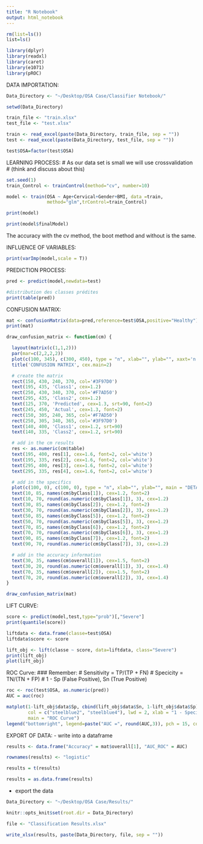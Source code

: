 ```yaml
---
title: "R Notebook"
output: html_notebook
---
```



```r
rm(list=ls())
list=ls()
```

```r
library(dplyr)
library(readxl)
library(caret)
library(e1071)
library(pROC)
```

DATA IMPORTATION:
```r
Data_Directory <- "~/Desktop/OSA Case/Classifier Notebook/"

setwd(Data_Directory)

train_file <- "train.xlsx"
test_file <- "test.xlsx"

train <- read_excel(paste(Data_Directory, train_file, sep = ""))
test <- read_excel(paste(Data_Directory, test_file, sep = ""))

test$OSA=factor(test$OSA)
```

LEARNING PROCESS:
# As our data set is small we will use crossvalidation
# (think and discuss about this)
```r
set.seed(1)
train_Control <- trainControl(method="cv", number=10)

model <- train(OSA ~ Age+Cervical+Gender+BMI, data =train,
               method="glm",trControl=train_Control)

print(model)

print(model$finalModel)
```
The accuracy with the cv method, the boot method and without is the same. 

INFLUENCE OF VARIABLES:
```r
print(varImp(model,scale = T))
```

PREDICTION PROCESS:
```r
pred <- predict(model,newdata=test)

#distribution des classes prédites
print(table(pred))
```

CONFUSION MATRIX:
```r
mat <- confusionMatrix(data=pred,reference=test$OSA,positive="Healthy")
print(mat)
```

```r
draw_confusion_matrix <- function(cm) {

  layout(matrix(c(1,1,2)))
  par(mar=c(2,2,2,2))
  plot(c(100, 345), c(300, 450), type = "n", xlab="", ylab="", xaxt='n', yaxt='n')
  title('CONFUSION MATRIX', cex.main=2)

  # create the matrix 
  rect(150, 430, 240, 370, col='#3F97D0')
  text(195, 435, 'Class1', cex=1.2)
  rect(250, 430, 340, 370, col='#F7AD50')
  text(295, 435, 'Class2', cex=1.2)
  text(125, 370, 'Predicted', cex=1.3, srt=90, font=2)
  text(245, 450, 'Actual', cex=1.3, font=2)
  rect(150, 305, 240, 365, col='#F7AD50')
  rect(250, 305, 340, 365, col='#3F97D0')
  text(140, 400, 'Class1', cex=1.2, srt=90)
  text(140, 335, 'Class2', cex=1.2, srt=90)

  # add in the cm results 
  res <- as.numeric(cm$table)
  text(195, 400, res[1], cex=1.6, font=2, col='white')
  text(195, 335, res[2], cex=1.6, font=2, col='white')
  text(295, 400, res[3], cex=1.6, font=2, col='white')
  text(295, 335, res[4], cex=1.6, font=2, col='white')

  # add in the specifics 
  plot(c(100, 0), c(100, 0), type = "n", xlab="", ylab="", main = "DETAILS", xaxt='n', yaxt='n')
  text(10, 85, names(cm$byClass[1]), cex=1.2, font=2)
  text(10, 70, round(as.numeric(cm$byClass[1]), 3), cex=1.2)
  text(30, 85, names(cm$byClass[2]), cex=1.2, font=2)
  text(30, 70, round(as.numeric(cm$byClass[2]), 3), cex=1.2)
  text(50, 85, names(cm$byClass[5]), cex=1.2, font=2)
  text(50, 70, round(as.numeric(cm$byClass[5]), 3), cex=1.2)
  text(70, 85, names(cm$byClass[6]), cex=1.2, font=2)
  text(70, 70, round(as.numeric(cm$byClass[6]), 3), cex=1.2)
  text(90, 85, names(cm$byClass[7]), cex=1.2, font=2)
  text(90, 70, round(as.numeric(cm$byClass[7]), 3), cex=1.2)

  # add in the accuracy information 
  text(30, 35, names(cm$overall[1]), cex=1.5, font=2)
  text(30, 20, round(as.numeric(cm$overall[1]), 3), cex=1.4)
  text(70, 35, names(cm$overall[2]), cex=1.5, font=2)
  text(70, 20, round(as.numeric(cm$overall[2]), 3), cex=1.4)
}  
```

```r
draw_confusion_matrix(mat)
```


LIFT CURVE:
```r
score <- predict(model,test,type="prob")[,"Severe"]
print(quantile(score))

liftdata <- data.frame(classe=test$OSA)
liftdata$score <- score

lift_obj <- lift(classe ~ score, data=liftdata, class="Severe")
print(lift_obj)
plot(lift_obj)
```

ROC Curve:
### Remember:
# Sensitivity = TP/(TP + FN) 
# Specicity = TN/(TN + FP)
# 1 - Sp (False Positive), Sn (True Positive)

```r
roc <- roc(test$OSA, as.numeric(pred))
AUC = auc(roc)
```

```r
matplot(1-lift_obj$data$Sp, cbind(lift_obj$data$Sn, 1-lift_obj$data$Sp), type = "l", 
        col = c("steelblue2", "steelblue4"), lwd = 2, xlab = "1 - Specificity",ylab = "Sensitivity", 
        main = "ROC Curve")
legend("bottomright", legend=paste("AUC =", round(AUC,3)), pch = 15, col="steelblue2")
```


EXPORT OF DATA:
- write into a dataframe
```r
results <- data.frame("Accuracy" = mat$overall[1], "AUC_ROC" = AUC)

rownames(results) <- "logistic"

results = t(results)

results = as.data.frame(results)
```

- export the data 
```r
Data_Directory <- "~/Desktop/OSA Case/Results/"

knitr::opts_knit$set(root.dir = Data_Directory)

file <- "Classification Results.xlsx"

write_xlsx(results, paste(Data_Directory, file, sep = ""))
```

